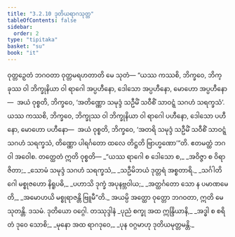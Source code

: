 ```yaml
---
title: "3.2.10 ဒုတိယရာဂသုတ္တ"
tableOfContents: false
sidebar:
  order: 2
type: "tipitaka"
basket: "su"
book: "it"
---
```



<DynamicBreadcrumb />

<Division number="69" book="it">

<Paragraph number="440" book="it">
ဝုတ္တဉှေတံ ဘဂဝတာ ဝုတ္တမရဟတာတိ မေ သုတံ—
</Paragraph>

<Paragraph number="441" book="it">
“ယဿ ကဿစိ, ဘိက္ခဝေ, ဘိက္ခုဿ ဝါ ဘိက္ခုနိယာ ဝါ ရာဂေါ အပ္ပဟီနော, ဒေါသော အပ္ပဟီနော, မောဟော အပ္ပဟီနော—  အယံ ဝုစ္စတိ, ဘိက္ခဝေ, ‘အတိဏ္ဏော သမုဒ္ဒံ သဦမိံ သဝီစိံ သာဝဋ္ဋံ သဂဟံ သရက္ခသံ’. ယဿ ကဿစိ, ဘိက္ခဝေ, ဘိက္ခုဿ ဝါ ဘိက္ခုနိယာ ဝါ ရာဂေါ ပဟီနော, ဒေါသော ပဟီနော, မောဟော ပဟီနော—  အယံ ဝုစ္စတိ, ဘိက္ခဝေ, ‘အတရိ သမုဒ္ဒံ သဦမိံ သဝီစိံ သာဝဋ္ဋံ သဂဟံ သရက္ခသံ, တိဏ္ဏော ပါရင်္ဂတော ထလေ တိဋ္ဌတိ ဗြာဟ္မဏော’”တိ. ဧတမတ္ထံ ဘဂဝါ အဝေါစ. တတ္ထေတံ ဣတိ ဝုစ္စတိ—
</Paragraph>

<Paragraph number="442" type="verses" book="it">
_“ယဿ ရာဂေါ စ ဒေါသော စ,_  
_အဝိဇ္ဇာ စ ဝိရာဇိတာ;_  
_သောမံ သမုဒ္ဒံ သဂဟံ သရက္ခသံ,_  
_သဦမိဘယံ ဒုတ္တရံ အစ္စတာရိ._  

</Paragraph>

<Paragraph number="443" type="verses" book="it">
_သင်္ဂါတိဂေါ မစ္စုဇဟော နိရူပဓိ,_  
_ပဟာသိ ဒုက္ခံ အပုနဗ္ဘဝါယ;_  
_အတ္ထင်္ဂတော သော န ပမာဏမေတိ,_  
_အမောဟယိ မစ္စုရာဇန္တိ ဗြူမီ”တိ._  

</Paragraph>

<Paragraph number="444" book="it">
အယမ္ပိ အတ္ထော ဝုတ္တော ဘဂဝတာ, ဣတိ မေ သုတန္တိ.

</Paragraph>
</Division>

<Paragraph number="445" type="center" book="it">
ဒသမံ.



</Paragraph>

<Paragraph number="446" type="center" book="it">
ဒုတိယော ဝဂ္ဂေါ.



</Paragraph>

<Paragraph number="447" type="center" book="it">
တဿုဒ္ဒါနံ


</Paragraph>

<Paragraph number="448" type="verses" book="it">
_ပုညံ စက္ခု အထ ဣန္ဒြိယာနိ,_  
_အဒ္ဓါ စ စရိတံ ဒုဝေ သောစိ;_  
_မုနော အထ ရာဂဒုဝေ,_  
_ပုန ဝဂ္ဂမာဟု ဒုတိယမုတ္တမန္တိ._
</Paragraph>